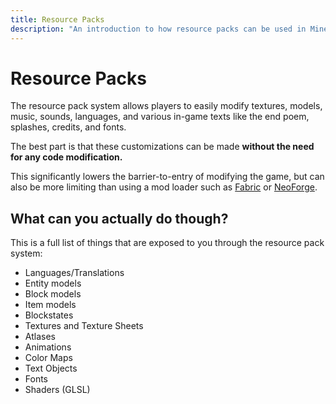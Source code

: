 ```yaml
---
title: Resource Packs
description: "An introduction to how resource packs can be used in Minecraft: Java Edition"
---
```


# Resource Packs

The resource pack system allows players to easily modify textures, models, music, sounds, languages, and various in-game texts like the end poem, splashes, credits, and fonts. 

The best part is that these customizations can be made **without the need for any code modification.**

This significantly lowers the barrier-to-entry of modifying the game, but can also be more limiting than using a mod loader such as [Fabric](https://fabricmc.net/) or [NeoForge](https://neoforged.net/).

## What can you actually do though?

This is a full list of things that are exposed to you through the resource pack system:

- Languages/Translations
- Entity models
- Block models
- Item models
- Blockstates
- Textures and Texture Sheets
- Atlases
- Animations
- Color Maps
- Text Objects
- Fonts
- Shaders (GLSL)
